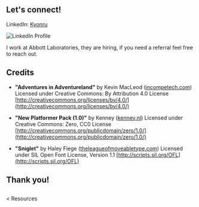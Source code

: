 
## Let's connect!

LinkedIn: [Kyonru](https://www.linkedin.com/in/kyonru/)

<Image
  src="/assets/linkedin.png"
  alt="LinkedIn Profile"
  width={200}
  height={200}
/>

I work at Abbott Laboratories, they are hiring, if you need a referral feel free to reach out.

## Credits

- **"Adventures in Adventureland"** by Kevin MacLeod ([incompetech.com](https://incompetech.com))
  Licensed under Creative Commons: By Attribution 4.0 License
  [http://creativecommons.org/licenses/by/4.0/](http://creativecommons.org/licenses/by/4.0/)

- **"New Platformer Pack (1.0)"** by Kenney ([kenney.nl](https://www.kenney.nl))
  Licensed under Creative Commons: Zero, CC0 License
  [http://creativecommons.org/publicdomain/zero/1.0/](http://creativecommons.org/publicdomain/zero/1.0/)

- **"Sniglet"** by Haley Fiege ([theleagueofmoveabletype.com](https://www.theleagueofmoveabletype.com))
  Licensed under SIL Open Font License, Version 1.1
  [http://scripts.sil.org/OFL](http://scripts.sil.org/OFL)

## Thank you!

##

<div className="flex flex-row justify-between">
  <Link href="/resources">
    < Resources
  </Link>
</div>
